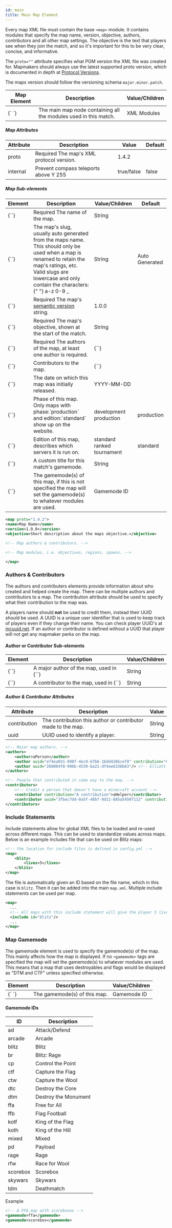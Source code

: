 ```yaml
---
id: main
title: Main Map Element
---
```


Every map XML file must contain the base `<map>` module. It contains modules that specify the map name, version, objective, authors, contributors and all other map settings. The objective is the text that players see when they join the match, and so it's important for this to be very clear, concise, and informative.

The `proto=""` attribute specifies what PGM version the XML file was created for. Mapmakers should always use the latest supported proto version, which is documented in depth at [Protocol Versions](docs/modules/general/proto).

The maps version should follow the versioning schema `major.minor.patch`.

<div className="table-container">
  <table>
    <thead>
      <tr>
        <th>Map Element</th>
        <th>Description</th>
        <th>Value/Children</th>
      </tr>
    </thead>
    <tbody>
      <tr>
        <td>
          <label>{`<map> </map>`}</label>
        </td>
        <td>
          The main map node containing all the modules used in this match.
        </td>
        <td>
          <span className="badge badge--secondary">XML Modules</span>
        </td>
      </tr>
    </tbody>
  </table>
</div>

##### Map Attributes

<div className="table-container">
  <table>
    <thead>
      <tr>
        <th>Attribute</th>
        <th>Description</th>
        <th>Value</th>
        <th>Default</th>
      </tr>
    </thead>
    <tbody>
      <tr>
        <td>
          <label>proto</label>
        </td>
        <td>
          <span className="badge badge--danger">Required</span>
          The map's XML protocol version.
        </td>
        <td>
          <label>1.4.2</label>
        </td>
        <td />
      </tr>
      <tr>
        <td>
          <label>internal</label>
        </td>
        <td>Prevent compass teleports above Y 255</td>
        <td>
          <span className="badge badge--primary">true/false</span>
        </td>
        <td>false</td>
      </tr>
    </tbody>
  </table>
</div>

##### Map Sub-elements

<div className="table-container">
  <table>
    <thead>
      <tr>
        <th>Element</th>
        <th>Description</th>
        <th>Value/Children</th>
        <th>Default</th>
      </tr>
    </thead>
    <tbody>
      <tr>
        <td>
          <label>{`<name>`}</label>
        </td>
        <td>
          <span className="badge badge--danger">Required</span>
          The name of the map.
        </td>
        <td>
          <span className="badge badge--primary">String</span>
        </td>
        <td />
      </tr>
      <tr>
        <td>
          <label>{`<slug>`}</label>
        </td>
        <td>
          The map's slug, usually auto generated from the maps name. This should
          only be used when a map is renamed to retain the map's ratings, etc.
          <br />
          Valid slugs are lowercase and only contain the characters:{" "}
          <label>a-z 0-9 _</label>
        </td>
        <td>
          <span className="badge badge--primary">String</span>
        </td>
        <td>
          <span className="badge badge--secondary">Auto Generated</span>
        </td>
      </tr>
      <tr>
        <td>
          <label>{`<version>`}</label>
        </td>
        <td>
          <span className="badge badge--danger">Required</span>
          The map's <a href="https://semver.org">semantic version</a> string.
        </td>
        <td>
          <label>1.0.0</label>
        </td>
        <td />
      </tr>
      <tr>
        <td>
          <label>{`<objective>`}</label>
        </td>
        <td>
          <span className="badge badge--danger">Required</span>
          The map's objective, shown at the start of the match.
        </td>
        <td>
          <span className="badge badge--primary">String</span>
        </td>
        <td />
      </tr>
      <tr>
        <td>
          <label>{`<authors>`}</label>
        </td>
        <td>
          <span className="badge badge--danger">Required</span>
          The authors of the map, at least one author is required.
        </td>
        <td>
          <label>{`<author>`}</label>
        </td>
        <td />
      </tr>
      <tr>
        <td>
          <label>{`<contributors>`}</label>
        </td>
        <td>Contributors to the map.</td>
        <td>
          <label>{`<contributor>`}</label>
        </td>
        <td />
      </tr>
      <tr>
        <td>
          <label>{`<created>`}</label>
        </td>
        <td>The date on which this map was initially released.</td>
        <td>
          <label>YYYY-MM-DD</label>
        </td>
        <td />
      </tr>
      <tr>
        <td>
          <label>{`<phase>`}</label>
        </td>
        <td>
          Phase of this map. Only maps with phase:`production` and
          edition:`standard` show up on the website.
        </td>
        <td>
          <label>development</label>
          <label>production</label>
        </td>
        <td>
          <label>production</label>
        </td>
      </tr>
      <tr>
        <td>
          <label>{`<edition>`}</label>
        </td>
        <td>Edition of this map, describes which servers it is run on.</td>
        <td>
          <label>standard</label>
          <label>ranked</label>
          <label>tournament</label>
        </td>
        <td>
          <label>standard</label>
        </td>
      </tr>
      <tr>
        <td>
          <label>{`<game>`}</label>
        </td>
        <td>A custom title for this match's gamemode.</td>
        <td>
          <span className="badge badge--primary">String</span>
        </td>
        <td />
      </tr>
      <tr>
        <td>
          <label>{`<gamemode>`}</label>
        </td>
        <td>
          <a className="left-ref-link" href="#gamemode">
            <i className="fa fa-chevron-down"></i>
          </a>
          The gamemode(s) of this map, if this is not specified the map will set
          the gamemode(s) to whatever modules are used.
        </td>
        <td>
          <span className="badge badge--primary">Gamemode ID</span>
        </td>
        <td />
      </tr>
    </tbody>
  </table>
</div>

```xml
<map proto="1.4.2">
<name>Map Name</name>
<version>1.0.0</version>
<objective>Short description about the maps objective.</objective>

<!-- Map authors & contributors. -->

<!-- Map modules, i.e. objectives, regions, spawns. -->

</map>
```

### Authors & Contributors

The authors and contributers elements provide information about who created and helped create the map. There can be multiple authors and contributors to a map. The contribution attribute should be used to specify what their contribution to the map was.

A players name should **not** be used to credit them, instead their UUID should be used. A UUID is a unique user identifier that is used to keep track of players even if they change their name. You can check player UUID's at [mcuuid.net](http://mcuuid.net). If an author or contributor is defined without a UUID that player will not get any mapmaker perks on the map.

#### Author or Contributor Sub-elements

<div className="table-container">
  <table>
    <thead>
      <tr>
        <th>Element</th>
        <th>Description</th>
        <th>Value/Children</th>
      </tr>
    </thead>
    <tbody>
      <tr>
        <td>
          <label>{`<author>`}</label>
        </td>
        <td>
          A major author of the map, used in
          <label>{`<authors>`}</label>
          <br />
        </td>
        <td>
          <span className="badge badge--primary">String</span>
        </td>
      </tr>
      <tr>
        <td>
          <label>{`<contributor>`}</label>
        </td>
        <td>
          A contributor to the map, used in
          <label>{`<contributors>`}</label>
        </td>
        <td>
          <span className="badge badge--primary">String</span>
        </td>
      </tr>
    </tbody>
  </table>
</div>

##### Author & Contributor Attributes

<div className="table-container">
  <table>
    <thead>
      <tr>
        <th>Attribute</th>
        <th>Description</th>
        <th>Value</th>
      </tr>
    </thead>
    <tbody>
      <tr>
        <td>
          <label>contribution</label>
        </td>
        <td>The contribution this author or contributor made to the map.</td>
        <td>
          <span className="badge badge--primary">String</span>
        </td>
      </tr>
      <tr>
        <td>
          <label>uuid</label>
        </td>
        <td>UUID used to identify a player.</td>
        <td>
          <span className="badge badge--primary">String</span>
        </td>
      </tr>
    </tbody>
  </table>
</div>

```xml
<!-- Major map authors. -->
<authors>
    <author>aPerson</author>
    <author uuid="ef4ea031-998f-4ec9-b7b6-1bdd428bcef8" contribution="Clarification of element usage, etc."/> <!-- Plastix -->
    <author uuid="260004f0-996b-4539-ba21-df4ee6336b63"/> <!-- Elliott_ -->
</authors>

<!-- People that contributed in some way to the map. -->
<contributors>
    <!-- Credit a person that doesn't have a minecraft account -->
    <contributor contribution="A contribution">aHelper</contributor>
    <contributor uuid="3fbec7dd-0a5f-40bf-9d11-885a54507112" contribution="Some Help"/> <!-- Cubist -->
</contributors>
```

### Include Statements

Include statements allow for global XML files to be loaded and re-used across different maps.
This can be used to standardize values across maps.
Below is an example includes file that can be used on Blitz maps:

```xml title="/server/includes/blitz.xml"
<!-- the location for include files is defined in config.yml -->
<map>
    <blitz>
        <lives>5</lives>
    </blitz>
</map>
```

The file is automatically given an ID based on the file name, which in this case is `blitz`.
Then it can be added into the main `map.xml`. Multiple include statements can be used per map.

```xml title="/server/maps/map_name/map.xml"
<map>
  ...
  <!-- All maps with this include statement will give the player 5 lives -->
  <include id="blitz"/>
  ...
</map>
```

### Map Gamemode

The gamemode element is used to specify the gamemode(s) of the map.
This mainly affects how the map is displayed.
If no `<gamemode>` tags are specified the map will set the gamemode(s) to whatever modules are used.
This means that a map that uses destroyables and flags would be displayed as "DTM and CTF" unless specified otherwise.

<div className="table-container">
  <table>
    <thead>
      <tr>
        <th>Element</th>
        <th>Description</th>
        <th>Value/Children</th>
      </tr>
    </thead>
    <tbody>
      <tr>
        <td>
          <label>{`<gamemode> </gamemode>`}</label>
        </td>
        <td>The gamemode(s) of this map.</td>
        <td>
          <span className="badge badge--primary">Gamemode ID</span>
        </td>
      </tr>
    </tbody>
  </table>
</div>

#### Gamemode IDs

<div className="table-container">
  <table>
    <thead>
      <tr>
        <th>ID</th>
        <th>Description</th>
      </tr>
    </thead>
    <tbody>
      <tr>
        <td>
          <label>ad</label>
        </td>
        <td>Attack/Defend</td>
      </tr>
      <tr>
        <td>
          <label>arcade</label>
        </td>
        <td>Arcade</td>
      </tr>
      <tr>
        <td>
          <label>blitz</label>
        </td>
        <td>Blitz</td>
      </tr>
      <tr>
        <td>
          <label>br</label>
        </td>
        <td>Blitz: Rage</td>
      </tr>
      <tr>
        <td>
          <label>cp</label>
        </td>
        <td>Control the Point</td>
      </tr>
      <tr>
        <td>
          <label>ctf</label>
        </td>
        <td>Capture the Flag</td>
      </tr>
      <tr>
        <td>
          <label>ctw</label>
        </td>
        <td>Capture the Wool</td>
      </tr>
      <tr>
        <td>
          <label>dtc</label>
        </td>
        <td>Destroy the Core</td>
      </tr>
      <tr>
        <td>
          <label>dtm</label>
        </td>
        <td>Destroy the Monument</td>
      </tr>
      <tr>
        <td>
          <label>ffa</label>
        </td>
        <td>Free for All</td>
      </tr>
      <tr>
        <td>
          <label>ffb</label>
        </td>
        <td>Flag Football</td>
      </tr>
      <tr>
        <td>
          <label>kotf</label>
        </td>
        <td>King of the Flag</td>
      </tr>
      <tr>
        <td>
          <label>koth</label>
        </td>
        <td>King of the Hill</td>
      </tr>
      <tr>
        <td>
          <label>mixed</label>
        </td>
        <td>Mixed</td>
      </tr>
      <tr>
        <td>
          <label>pd</label>
        </td>
        <td>Payload</td>
      </tr>
      <tr>
        <td>
          <label>rage</label>
        </td>
        <td>Rage</td>
      </tr>
      <tr>
        <td>
          <label>rfw</label>
        </td>
        <td>Race for Wool</td>
      </tr>
      <tr>
        <td>
          <label>scorebox</label>
        </td>
        <td>Scorebox</td>
      </tr>
      <tr>
        <td>
          <label>skywars</label>
        </td>
        <td>Skywars</td>
      </tr>
      <tr>
        <td>
          <label>tdm</label>
        </td>
        <td>Deathmatch</td>
      </tr>
    </tbody>
  </table>
</div>

Example

```xml
<!-- A FFA map with scoreboxes -->
<gamemode>ffa</gamemode>
<gamemode>scorebox</gamemode>
```
